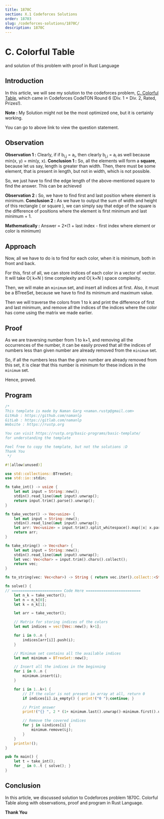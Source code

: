 ```yaml
---
title: 1870C
section: X.1 Codeforces Solutions
order: 18703
slug: /codeforces-solutions/1870C/
description: 1870C
---
```


# C. Colorful Table
and solution of this problem with proof in Rust Language

## Introduction

In this article, we will see my solution to the codeforces problem, [C. Colorful Table](https://codeforces.com/contest/1870/problem/C), which came in Codeforces CodeTON Round 6 (Div. 1 + Div. 2, Rated, Prizes!).

**Note :** My Solution might not be the most optimized one, but it is certainly working.

You can go to above link to view the question statement.

## Observation

**Observation 1 :** Clearly, if if b<sub>i,j</sub> = a<sub>i</sub>, then clearly b<sub>j,i</sub> = a<sub>i</sub> as well because min(x, y) = min(y, x).
**Conclusion 1 :** So, all the elements will form a **square**, because let us say, length is greater than width. Then, there must be some element, that is present in length, but not in width, which is not possible.

So, we just have to find the edge length of the above-mentioned square to find the answer. This can be achieved 

**Observation 2 :** So, we have to find first and last position where element is minimum.
**Conclusion 2 :** As we have to output the sum of width and height of this rectangle ( or square ), we can simply say that edge of the square is the difference of positions where the element is first minimum and last minimum + 1.

**Mathematically :** Answer = 2×(1 + last index - first index where element or color is minimum)

## Approach

Now, all we have to do is to find for each color, when it is minimum, both in front and back.

For this, first of all, we can store indices of each color in a vector of vector. It will take O( k+N ) time complexity and O( k+N ) space complexity.

Then, we will make an `minimum` set, and insert all indices at first. Also, it must be a BTreeSet, because we have to find its minimum and maximum value.

Then we will traverse the colors from 1 to k and print the difference of first and last minimum, and remove all the indices of the indices where the color has come using the matrix we made earlier.

## Proof

As we are traversing number from 1 to k+1, and removing all the occurrences of the number, it can be easily proved that all the indices of numbers less than given number are already removed from the `minimum` set.

So, if all the numbers less than the given number are already removed from this set, it is clear that this number is minimum for these indices in the `minimum` set.

Hence, proved.

## Program

```rust
/*
This template is made by Naman Garg <naman.rustp@gmail.com>
GitHub : https://github.com/namanlp
GitLab : https://gitlab.com/namanlp
Website : https://rustp.org

You can visit https://rustp.org/basic-programs/basic-template/
for understanding the template

Feel free to copy the template, but not the solutions :D
Thank You
 */

#![allow(unused)]

use std::collections::BTreeSet;
use std::io::stdin;

fn take_int() -> usize {
    let mut input = String::new();
    stdin().read_line(&mut input).unwrap();
    return input.trim().parse().unwrap();
}

fn take_vector() -> Vec<usize> {
    let mut input = String::new();
    stdin().read_line(&mut input).unwrap();
    let arr: Vec<usize> = input.trim().split_whitespace().map(|x| x.parse().unwrap()).collect();
    return arr;
}

fn take_string() -> Vec<char> {
    let mut input = String::new();
    stdin().read_line(&mut input).unwrap();
    let vec: Vec<char> = input.trim().chars().collect();
    return vec;
}

fn to_string(vec: Vec<char>) -> String { return vec.iter().collect::<String>(); }

fn solve() {
// ======================= Code Here =========================
    let n_k = take_vector();
    let n = n_k[0];
    let k = n_k[1];

    let arr = take_vector();

    // Matrix for storing indices of the colors
    let mut indices = vec![Vec::new(); k+1];

    for i in 0..n {
        indices[arr[i]].push(i);
    }

    // Minimum set contains all the available indices
    let mut minimum = BTreeSet::new();

    // Insert all the indices in the beginning
    for i in 0..n {
        minimum.insert(i);
    }

    for i in 1..k+1 {
        // If the color is not present in array at all, return 0
        if indices[i].is_empty() { print!("0 ");continue; }

        // Print answer
        print!("{} ", 2 * (1+ minimum.last().unwrap()-minimum.first().unwrap()));

        // Remove the covered indices
        for j in &indices[i] {
            minimum.remove(&j);
        }
    }
    println!();
}

pub fn main() {
    let t = take_int();
    for _ in 0..t { solve(); }
}
```

## Conclusion

In this article, we discussed solution to Codeforces problem 1870C. Colorful Table along with observations, proof and program in Rust Language.

**Thank You**
